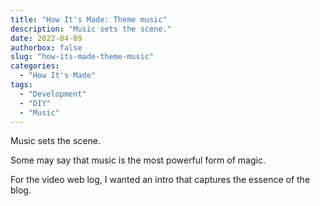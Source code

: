 ```yaml
---
title: "How It's Made: Theme music"
description: "Music sets the scene."
date: 2022-04-09
authorbox: false
slug: "how-its-made-theme-music"
categories:
  - "How It's Made"
tags:
  - "Development"
  - "DIY"
  - "Music"
---
```


Music sets the scene.
<!--more-->

Some may say that music is the most powerful form of magic.

For the video web log, I wanted an intro that captures the essence of the blog.
